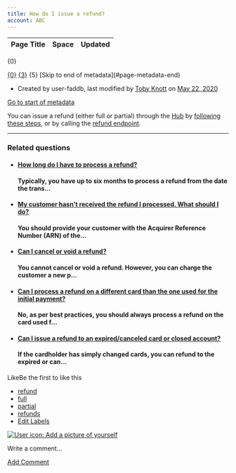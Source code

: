 ```yaml
---
title: How do I issue a refund?
account: ABC
---
```


<table class="aui"> <thead> <tr class="header"> <th class="search-result-title">Page Title</th> <th class="search-result-space">Space</th> <th class="search-result-date">Updated</th> </tr> </thead> </table> <p class="search-result-count">{0}</p> <tr class="search-result"> <td class="search-result-title"><a href="{1}" class="content-type-{2}"><span>{0}</span></a></td> <td class="search-result-space"><a class="space" href="/display/{4}/" title="{3}">{3}</a></td> <td class="search-result-date"><span class="date" title="{6}">{5}</span></td> </tr> [Skip to end of metadata](#page-metadata-end)

*   Created by user-faddb, last modified by [Toby Knott](    /display/~toby.knott
    ) on [May 22, 2020](/pages/diffpagesbyversion.action?pageId=721092&selectedPageVersions=8&selectedPageVersions=9 "Show changes")

[Go to start of metadata](#page-metadata-start)

You can issue a refund (either full or partial) through the [Hub](https://hub.checkout.com) by [following these steps](https://docs.ckotech.co/the-hub/manage-payments#Managepayments-Capture,void,orrefundapayment), or by calling the [refund endpoint](/display/DOCS/Refund+a+payment).

* * *

### Related questions

*   #### [How long do I have to process a refund?](/pages/viewpage.action?pageId=721106)
    
    #### Typically, you have up to six months to process a refund from the date the trans...
    
*   #### [My customer hasn't received the refund I processed. What should I do?](/pages/viewpage.action?pageId=721081)
    
    #### You should provide your customer with the Acquirer Reference Number (ARN) of the...
    
*   #### [Can I cancel or void a refund?](/pages/viewpage.action?pageId=721108)
    
    #### You cannot cancel or void a refund. However, you can charge the customer a new p...
    
*   #### [Can I process a refund on a different card than the one used for the initial payment?](/pages/viewpage.action?pageId=721084)
    
    #### No, as per best practices, you should always process a refund on the card used f...
    
*   #### [Can I issue a refund to an expired/canceled card or closed account?](/pages/viewpage.action?pageId=721110)
    
    #### If the cardholder has simply changed cards, you can refund to the expired or can...
    

LikeBe the first to like this

*   [refund](/label/FAQ/refund)
*   [full](/label/FAQ/full)
*   [partial](/label/FAQ/partial)
*   [refunds](/label/FAQ/refunds)
*   [Edit Labels](# "Edit Labels (Type 'l')")

[![User icon: Add a picture of yourself](/s/en_GB/7901/abf7b35644d5a5d1d7e4b0969a83e8eb2b569fb5/_/images/icons/profilepics/add_profile_pic.svg)](/users/profile/editmyprofilepicture.action)

Write a comment…

[Add Comment](/pages/viewpage.action?pageId=721092&showComments=true&showCommentArea=true#addcomment)